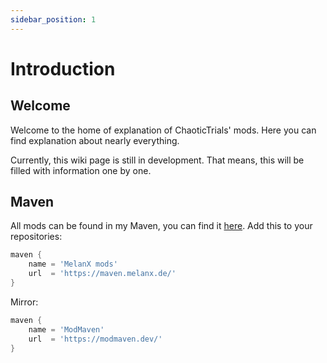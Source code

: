 ```yaml
---
sidebar_position: 1
---
```


# Introduction

## Welcome
Welcome to the home of explanation of ChaoticTrials' mods. Here you can find explanation about nearly everything.

Currently, this wiki page is still in development. That means, this will be filled with information one by one.

## Maven

All mods can be found in my Maven, you can find it [here](https://maven.melanx.de/). Add this to your repositories:

```groovy
maven {
    name = 'MelanX mods'
    url  = 'https://maven.melanx.de/'
}
```
Mirror:
```groovy
maven {
    name = 'ModMaven'
    url  = 'https://modmaven.dev/'
}
```

